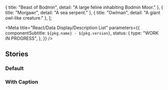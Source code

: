

  { title: "Beast of Bodmin", detail: "A large feline inhabiting Bodmin Moor." },
  { title: "Morgawr", detail: "A sea serpent." },
  { title: "Owlman", detail: "A giant owl-like creature." },
];

<Meta
  title="React/Data Display/Description List"
  parameters={{
    componentSubtitle: `${pkg.name} - ${pkg.version}`,
    status: {
      type: "WORK IN PROGRESS",
    },
  }}
/>

<Description markdown={readme} />

## Stories

### Default

<Canvas>
  <Story name="Default">
    <DescriptionList items={items} />
  </Story>
</Canvas>

### With Caption

<Canvas>
  <Story name="With Caption">
    <DescriptionList caption="Caption" items={items} />
  </Story>
</Canvas>
